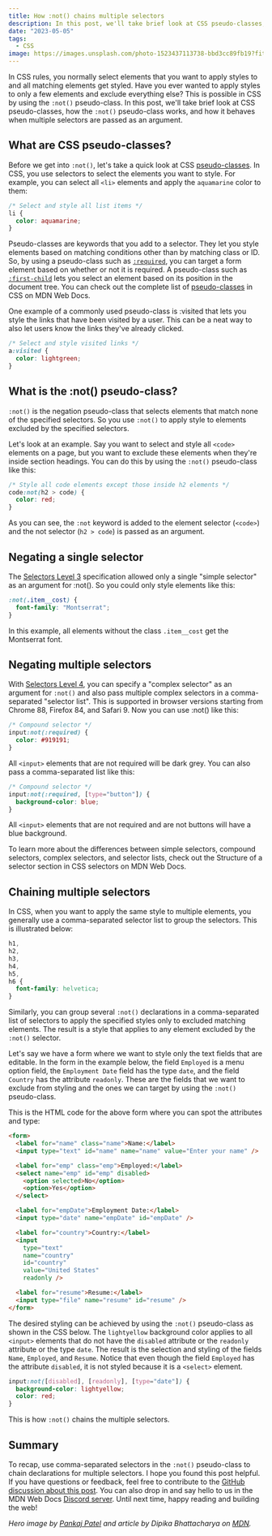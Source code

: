 ```yaml
---
title: How :not() chains multiple selectors
description: In this post, we'll take brief look at CSS pseudo-classes, how the :not() pseudo-class works, and how it behaves when multiple selectors are passed as an argument.
date: "2023-05-05"
tags:
  - CSS
image: https://images.unsplash.com/photo-1523437113738-bbd3cc89fb19?fit=crop&w=1171&q=80
---
```


In CSS rules, you normally select elements that you want to apply styles to and all matching elements get styled. Have you ever wanted to apply styles to only a few elements and exclude everything else? This is possible in CSS by using the `:not()` pseudo-class. In this post, we'll take brief look at CSS pseudo-classes, how the `:not()` pseudo-class works, and how it behaves when multiple selectors are passed as an argument.

## What are CSS pseudo-classes?

Before we get into `:not()`, let's take a quick look at CSS [pseudo-classes](https://developer.mozilla.org/en-US/docs/Web/CSS/Pseudo-classes). In CSS, you use selectors to select the elements you want to style. For example, you can select all `<li>` elements and apply the `aquamarine` color to them:

```css
/* Select and style all list items */
li {
  color: aquamarine;
}
```

Pseudo-classes are keywords that you add to a selector. They let you style elements based on matching conditions other than by matching class or ID. So, by using a pseudo-class such as [`:required`](https://developer.mozilla.org/en-US/docs/Web/CSS/:required), you can target a form element based on whether or not it is required. A pseudo-class such as [`:first-child`](https://developer.mozilla.org/en-US/docs/Web/CSS/:first-child) lets you select an element based on its position in the document tree. You can check out the complete list of [pseudo-classes](https://developer.mozilla.org/en-US/docs/Web/CSS/Pseudo-classes) in CSS on MDN Web Docs.

One example of a commonly used pseudo-class is :visited that lets you style the links that have been visited by a user. This can be a neat way to also let users know the links they've already clicked.

```css
/* Select and style visited links */
a:visited {
  color: lightgreen;
}
```

## What is the :not() pseudo-class?

`:not()` is the negation pseudo-class that selects elements that match none of the specified selectors. So you use `:not()` to apply style to elements excluded by the specified selectors.

Let's look at an example. Say you want to select and style all `<code>` elements on a page, but you want to exclude these elements when they're inside section headings. You can do this by using the `:not()` pseudo-class like this:

```css
/* Style all code elements except those inside h2 elements */
code:not(h2 > code) {
  color: red;
}
```

As you can see, the `:not` keyword is added to the element selector (`<code>`) and the not selector (`h2 > code`) is passed as an argument.

## Negating a single selector

The [Selectors Level 3](https://www.w3.org/TR/2018/REC-selectors-3-20181106/) specification allowed only a single "simple selector" as an argument for :not(). So you could only style elements like this:

```css
:not(.item__cost) {
  font-family: "Montserrat";
}
```

In this example, all elements without the class `.item__cost` get the Montserrat font.

## Negating multiple selectors

With [Selectors Level 4](https://w3c.github.io/csswg-drafts/selectors/#negation), you can specify a "complex selector" as an argument for `:not()` and also pass multiple complex selectors in a comma-separated "selector list". This is supported in browser versions starting from Chrome 88, Firefox 84, and Safari 9. Now you can use :not() like this:

```css
/* Compound selector */
input:not(:required) {
  color: #919191;
}
```

All `<input>` elements that are not required will be dark grey. You can also pass a comma-separated list like this:

```css
/* Compound selector */
input:not(:required, [type="button"]) {
  background-color: blue;
}
```

All `<input>` elements that are not required and are not buttons will have a blue background.

To learn more about the differences between simple selectors, compound selectors, complex selectors, and selector lists, check out the Structure of a selector section in CSS selectors on MDN Web Docs.

## Chaining multiple selectors

In CSS, when you want to apply the same style to multiple elements, you generally use a comma-separated selector list to group the selectors. This is illustrated below:

```css
h1,
h2,
h3,
h4,
h5,
h6 {
  font-family: helvetica;
}
```

Similarly, you can group several `:not()` declarations in a comma-separated list of selectors to apply the specified styles only to excluded matching elements. The result is a style that applies to any element excluded by the `:not()` selector.

Let's say we have a form where we want to style only the text fields that are editable. In the form in the example below, the field `Employed` is a menu option field, the `Employment Date` field has the type `date`, and the field `Country` has the attribute `readonly`. These are the fields that we want to exclude from styling and the ones we can target by using the `:not()` pseudo-class.

This is the HTML code for the above form where you can spot the attributes and type:

```html
<form>
  <label for="name" class="name">Name:</label>
  <input type="text" id="name" name="name" value="Enter your name" />

  <label for="emp" class="emp">Employed:</label>
  <select name="emp" id="emp" disabled>
    <option selected>No</option>
    <option>Yes</option>
  </select>

  <label for="empDate">Employment Date:</label>
  <input type="date" name="empDate" id="empDate" />

  <label for="country">Country:</label>
  <input
    type="text"
    name="country"
    id="country"
    value="United States"
    readonly />

  <label for="resume">Resume:</label>
  <input type="file" name="resume" id="resume" />
</form>
```

The desired styling can be achieved by using the `:not()` pseudo-class as shown in the CSS below. The `lightyellow` background color applies to all `<input>` elements that do not have the `disabled` attribute or the `readonly` attribute or the type `date`. The result is the selection and styling of the fields `Name`, `Employed`, and `Resume`. Notice that even though the field `Employed` has the attribute `disabled`, it is not styled because it is a `<select>` element.

```css
input:not([disabled], [readonly], [type="date"]) {
  background-color: lightyellow;
  color: red;
}
```

This is how `:not()` chains the multiple selectors.

## Summary

To recap, use comma-separated selectors in the `:not()` pseudo-class to chain declarations for multiple selectors. I hope you found this post helpful. If you have questions or feedback, feel free to contribute to the [GitHub discussion about this post](https://github.com/orgs/mdn/discussions/378). You can also drop in and say hello to us in the MDN Web Docs [Discord server](https://discord.gg/apa6Rn7uEj). Until next time, happy reading and building the web!

_Hero image by [Pankaj Patel](https://unsplash.com/@pankajpatel) and article by Dipika Bhattacharya on [MDN](https://developer.mozilla.org/en-US/blog/css-not-pseudo-multiple-selectors/)._
